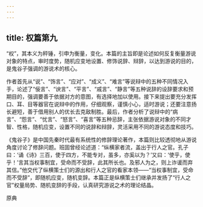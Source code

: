```yaml
---
---
---
```

title: 权篇第九
---






“权”，其本义为秤锤，引申为衡量，变化。本篇的主旨即是论述如何反复衡量游说对象的特点，审时度势，随机应变地设置、修饰说辞、辩辞，以达到游说的目的，是鬼谷子强调的游说术的核心。

作者首先从“说”、“饰言”、“应对”、“成义”、“难言”等说辩中的五种不同情况入手，论述了“佞言”、“谀言”、“平言”、“戚言”、“静言”等五种说辞的设辞要求和预期目的，强调要善于依据对方的意图，有选择地加以使用。接下来提出要充分发挥口、耳、目等器官在说辩中的作用，仔细观察，谨慎小心，适时游说；还要注意扬长避短，善于借用别人的优长去克敌制胜。最后，作者分析了说辩中的“病言”、“怨言”、“忧言”、“怒言”、“喜言”等五种忌辞，主张依据游说对象的不同才智、性格，随机应变，设置不同的说辞和辩辞，灵活采用不同的游说态度和技巧。

《鬼谷子》是中国先秦时代最有系统性的修辞理论著作，本篇则比较透彻地从游说角度讨论了修辞问题。班固曾经论述道：“纵横家者流，盖出于行人之官。孔子曰：‘诵《诗》三百，使于四方，不能专对，虽多，亦奚以为？’又曰：‘使乎，使乎！’言其当权事制宜，受命而不受辞，此其所长也。及邪人为之，则上诈谖而弃其信。”他交代了纵横策士们的源出和行人之官的看家本领——“当权事制宜，受命而不受辞”，即随机应变，随机变辞。本篇正是纵横策士们继承并发扬了“行人之官”权量局势、随机变辞的手段，认真研究游说之术的理论结晶。

原典